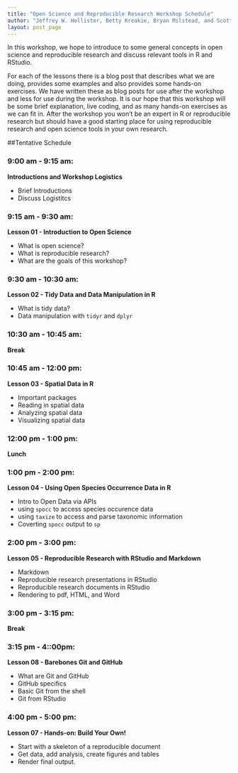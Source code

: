 ```yaml
---
title: "Open Science and Reproducible Research Workshop Schedule"
author: "Jeffrey W. Hollister, Betty Kreakie, Bryan Milstead, and Scott Chamberlain"
layout: post_page
---
```


In this workshop, we hope to introduce to some general concepts in open science and reproducible research and discuss relevant tools in R and RStudio.  

For each of the lessons there is a blog post that describes what we are doing, provides some examples and also provides some hands-on exercises.  We have written these as blog posts for use after the workshop and less for use during the workshop.  It is our hope that this workshop will be some brief explanation, live coding, and as many hands-on exercises as we can fit in.  After the workshop you won't be an expert in R or reproducible research but should have a good starting place for using reproducible research and open science tools in your own research. 

##Tentative Schedule

### 9:00 am - 9:15 am: 

**Introductions and Workshop Logistics**

  - Brief Introductions
  - Discuss Logistitcs

### 9:15 am - 9:30 am: 

**Lesson 01 - Introduction to Open Science** 

  - What is open science?
  - What is reproducible research?
  - What are the goals of this workshop?

### 9:30 am - 10:30 am: 

**Lesson 02 - Tidy Data and Data Manipulation in R**

  - What is tidy data?
  - Data manipulation with `tidyr` and `dplyr`

### 10:30 am - 10:45 am: 

**Break**

### 10:45 am - 12:00 pm:

**Lesson 03 - Spatial Data in R**

  - Important packages
  - Reading in spatial data
  - Analyzing spatial data
  - Visualizing spatial data

### 12:00 pm - 1:00 pm: 

**Lunch**

### 1:00 pm - 2:00 pm: 

**Lesson 04 - Using Open Species Occurrence Data in R**

  - Intro to Open Data via APIs
  - using `spocc` to access species occurence data
  - using `taxize` to access and parse taxonomic information
  - Coverting `spocc` output to `sp`

### 2:00 pm - 3:00 pm: 

**Lesson 05 - Reproducible Research with RStudio and Markdown**

  - Markdown
  - Reproducible research presentations in RStudio
  - Reproducible research documents in RStudio
  - Rendering to pdf, HTML, and Word

### 3:00 pm - 3:15 pm: 

**Break**

### 3:15 pm - 4::00pm:

**Lesson 08 - Barebones Git and GitHub**

  - What are Git and GitHub
  - GitHub specifics
  - Basic Git from the shell
  - Git from RStudio

### 4:00 pm - 5:00 pm: 

**Lesson 07 - Hands-on: Build Your Own!**

  - Start with a skeleton of a reproducible document
  - Get data, add analysis, create figures and tables
  - Render final output.



